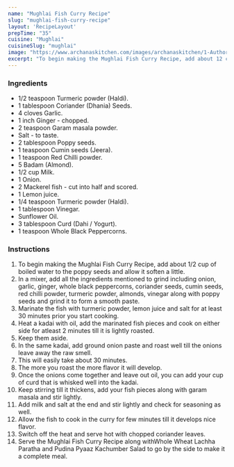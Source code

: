 ---
name: "Mughlai Fish Curry Recipe"
slug: "mughlai-fish-curry-recipe"
layout: 'RecipeLayout'
prepTime: "35"
cuisine: "Mughlai"
cuisineSlug: "mughlai"
image: "https://www.archanaskitchen.com/images/archanaskitchen/1-Author/sibyl_sunitha/Mughlai_fish_curry_Recipe.jpg"
excerpt: "To begin making the Mughlai Fish Curry Recipe, add about 12 cup of boiled water to the poppy seeds and allow it soften a little"
---

### Ingredients

- 1/2 teaspoon Turmeric powder (Haldi).
- 1 tablespoon Coriander (Dhania) Seeds.
- 4 cloves Garlic.
- 1 inch Ginger - chopped.
- 2 teaspoon Garam masala powder.
- Salt - to taste.
- 2 tablespoon Poppy seeds.
- 1 teaspoon Cumin seeds (Jeera).
- 1 teaspoon Red Chilli powder.
- 5 Badam (Almond).
- 1/2 cup Milk.
- 1 Onion.
- 2 Mackerel fish - cut into half and scored.
- 1 Lemon juice.
- 1/4 teaspoon Turmeric powder (Haldi).
- 1 tablespoon Vinegar.
- Sunflower Oil.
- 3 tablespoon Curd (Dahi / Yogurt).
- 1 teaspoon Whole Black Peppercorns.

### Instructions

1. To begin making the Mughlai Fish Curry Recipe, add about 1/2 cup of boiled water to the poppy seeds and allow it soften a little.
1. In a mixer, add all the ingredients mentioned to grind including onion, garlic, ginger, whole black peppercorns, coriander seeds, cumin seeds, red chilli powder, turmeric powder, almonds, vinegar along with poppy seeds and grind it to form a smooth paste.
1. Marinate the fish with turmeric powder, lemon juice and salt for at least 30 minutes prior you start cooking.
1. Heat a kadai with oil, add the marinated fish pieces and cook on either side for atleast 2 minutes till it is lightly roasted.
1. Keep them aside.
1. In the same kadai, add ground onion paste and roast well till the onions leave away the raw smell.
1. This will easily take about 30 minutes.
1. The more you roast the more flavor it will develop.
1. Once the onions come together and leave out oil, you can add your cup of curd that is whisked well into the kadai.
1. Keep stirring till it thickens, add your fish pieces along with garam masala and stir lightly.
1. Add milk and salt at the end and stir lightly and check for seasoning as well.
1. Allow the fish to cook in the curry for few minutes till it develops nice flavor.
1. Switch off the heat and serve hot with chopped coriander leaves.
1. Serve the Mughlai Fish Curry Recipe along withWhole Wheat Lachha Paratha and Pudina Pyaaz Kachumber Salad to go by the side to make it a complete meal.
